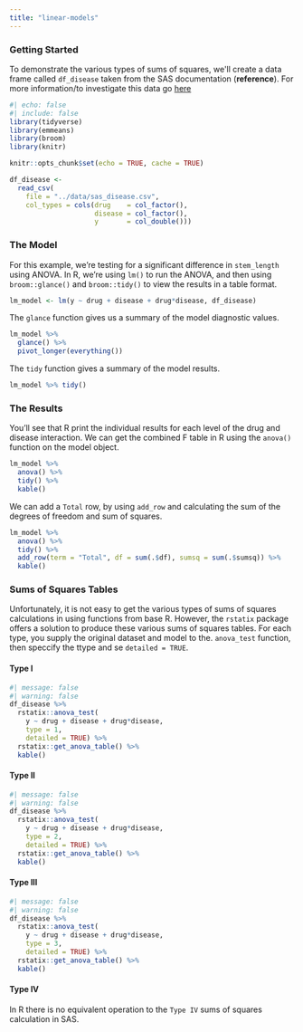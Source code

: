 ```yaml
---
title: "linear-models"
---
```


### **Getting Started**

To demonstrate the various types of sums of squares, we\'ll create a data frame called `df_disease` taken from the SAS documentation (**reference**). For more information/to investigate this data go [here](../data-info/sas_disease.qmd)

```r
#| echo: false
#| include: false
library(tidyverse)
library(emmeans)
library(broom)
library(knitr)

knitr::opts_chunk$set(echo = TRUE, cache = TRUE)

df_disease <- 
  read_csv(
    file = "../data/sas_disease.csv",
    col_types = cols(drug    = col_factor(),
                     disease = col_factor(),
                     y       = col_double()))
```

### The Model {-}

For this example, we're testing for a significant difference in `stem_length` using ANOVA.  In R, we're using `lm()` to run the ANOVA, and then using `broom::glance()` and `broom::tidy()` to view the results in a table format.

```r
lm_model <- lm(y ~ drug + disease + drug*disease, df_disease)
```

The `glance` function gives us a summary of the model diagnostic values.

```r
lm_model %>% 
  glance() %>% 
  pivot_longer(everything())
```

The `tidy` function gives a summary of the model results.
```r
lm_model %>% tidy()
```


### The Results {-}

You'll see that R print the individual results for each level of the drug and disease interaction.  We can get the combined F table in R using the `anova()` function on the model object.
```r
lm_model %>% 
  anova() %>% 
  tidy() %>% 
  kable()
```

We can add a `Total` row, by using `add_row` and calculating the sum of the degrees of freedom and sum of squares.
```r
lm_model %>%
  anova() %>%
  tidy() %>%
  add_row(term = "Total", df = sum(.$df), sumsq = sum(.$sumsq)) %>% 
  kable()
```

### Sums of Squares Tables  {-}
Unfortunately, it is not easy to get the various types of sums of squares calculations in using functions from base R.  However, the `rstatix` package offers a solution to produce these various sums of squares tables. For each type, you supply the original dataset and model to the. `anova_test` function, then speccify the ttype and se `detailed = TRUE`. 

#### Type I
```r
#| message: false
#| warning: false
df_disease %>% 
  rstatix::anova_test(
    y ~ drug + disease + drug*disease, 
    type = 1, 
    detailed = TRUE) %>% 
  rstatix::get_anova_table() %>% 
  kable()
```

#### Type II {-}
```r
#| message: false
#| warning: false
df_disease %>% 
  rstatix::anova_test(
    y ~ drug + disease + drug*disease, 
    type = 2, 
    detailed = TRUE) %>% 
  rstatix::get_anova_table() %>% 
  kable()
```


#### Type III {-}
```r
#| message: false
#| warning: false
df_disease %>% 
  rstatix::anova_test(
    y ~ drug + disease + drug*disease, 
    type = 3, 
    detailed = TRUE) %>% 
  rstatix::get_anova_table() %>% 
  kable()
```


#### Type IV {-}
In R there is no equivalent operation to the `Type IV` sums of squares calculation in SAS.
